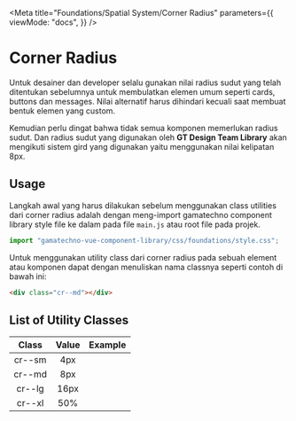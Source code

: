 
<Meta
  title="Foundations/Spatial System/Corner Radius"
  parameters={{
    viewMode: "docs",
  }}
/>

<style>{`
  .sample-box {
    width: 120px;
    height: 120px;
    background-color: #FFD5D2;
  }
`}</style>

# Corner Radius

Untuk desainer dan developer selalu gunakan nilai radius sudut yang telah ditentukan sebelumnya untuk membulatkan elemen umum seperti cards, buttons dan messages. Nilai alternatif harus dihindari kecuali saat membuat bentuk elemen yang custom.

Kemudian perlu dingat bahwa tidak semua komponen memerlukan radius sudut. Dan radius sudut yang digunakan oleh **GT Design Team Library** akan mengikuti sistem gird yang digunakan yaitu menggunakan nilai kelipatan 8px.

## Usage

Langkah awal yang harus dilakukan sebelum menggunakan class utilities dari corner radius adalah dengan meng-import gamatechno component library style file ke dalam pada file `main.js` atau root file pada projek.

```js
import "gamatechno-vue-component-library/css/foundations/style.css";
```

Untuk menggunakan utility class dari corner radius pada sebuah element atau komponen dapat dengan menuliskan nama classnya seperti contoh di bawah ini:

```html
<div class="cr--md"></div>
```

## List of Utility Classes

| Class  | Value |                Example                |
| :----: | :---: | :-----------------------------------: |
| cr--sm |  4px  | <div class="sample-box cr--sm"></div> |
| cr--md |  8px  | <div class="sample-box cr--md"></div> |
| cr--lg | 16px  | <div class="sample-box cr--lg"></div> |
| cr--xl |  50%  | <div class="sample-box cr--xl"></div> |

